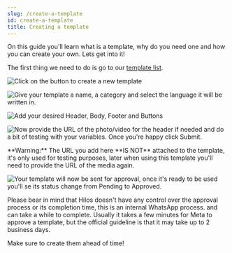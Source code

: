 ```yaml
---
slug: /create-a-template
id: create-a-template
title: Creating a template
---
```


On this guide you'll learn what is a template, why do you need one and how you can create your own. Lets get into it!

The first thing we need to do is go to our [template list](https://app.hilos.io/template).

![Click on the button to create a new template](https://hilos-media.s3.us-east-2.amazonaws.com/documentation/userdocs/using-hilos/reference/templates/creating-a-template/img1.png)

![Give your template a name, a category and select the language it will be written in.](https://hilos-media.s3.us-east-2.amazonaws.com/documentation/userdocs/using-hilos/reference/templates/creating-a-template/img3.png)

![Add your desired Header, Body, Footer and Buttons](https://hilos-media.s3.us-east-2.amazonaws.com/documentation/userdocs/using-hilos/reference/templates/creating-a-template/img4.png)

![Now provide the URL of the photo/video for the header if needed and do a bit of testing with your variables. Once you're happy click Submit.](https://hilos-media.s3.us-east-2.amazonaws.com/documentation/userdocs/using-hilos/reference/templates/creating-a-template/img5.png)

<Warning>
**Warning:** The URL you add here **IS NOT** attached to the template, it's only used for testing purposes, later when using this template you'll need to provide the URL of the media again.
</Warning>

![Your template will now be sent for approval, once it's ready to be used you'll se its status change from **Pending** to **Approved**.](https://hilos-media.s3.us-east-2.amazonaws.com/documentation/userdocs/using-hilos/reference/templates/creating-a-template/img6.png)

<Warning>
Please bear in mind that Hilos doesn't have any control over the approval process or its completion time, this is an internal WhatsApp process. and can take a while to complete. Usually it takes a few minutes for Meta to approve a template, but the official guideline is that it may take up to 2 business days.

Make sure to create them ahead of time!
</Warning>
